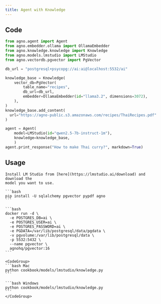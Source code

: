 ```yaml
---
title: Agent with Knowledge
---
```


## Code

```python cookbook/models/lmstudio/knowledge.py
from agno.agent import Agent
from agno.embedder.ollama import OllamaEmbedder
from agno.knowledge.knowledge import Knowledge
from agno.models.lmstudio import LMStudio
from agno.vectordb.pgvector import PgVector

db_url = "postgresql+psycopg://ai:ai@localhost:5532/ai"

knowledge_base = Knowledge(
    vector_db=PgVector(
        table_name="recipes",
        db_url=db_url,
        embedder=OllamaEmbedder(id="llama3.2", dimensions=3072),
    ),
)
knowledge_base.add_content(
  url="https://agno-public.s3.amazonaws.com/recipes/ThaiRecipes.pdf"
)

agent = Agent(
    model=LMStudio(id="qwen2.5-7b-instruct-1m"),
    knowledge=knowledge_base,
    )
agent.print_response("How to make Thai curry?", markdown=True)
```

## Usage

<Steps>
  <Snippet file="create-venv-step.mdx" />

  <Step title="Install LM Studio">

    Install LM Studio from [here](https://lmstudio.ai/download) and download the
    model you want to use.

  </Step>

  <Step title="Install libraries">

    ```bash
    pip install -U sqlalchemy pgvector pypdf agno
    ```

  </Step>

  <Step title="Run PgVector">

    ```bash
    docker run -d \
      -e POSTGRES_DB=ai \
      -e POSTGRES_USER=ai \
      -e POSTGRES_PASSWORD=ai \
      -e PGDATA=/var/lib/postgresql/data/pgdata \
      -v pgvolume:/var/lib/postgresql/data \
      -p 5532:5432 \
      --name pgvector \
      agnohq/pgvector:16
    ```

  </Step>

  <Step title="Run Agent">

    <CodeGroup>
    ```bash Mac
    python cookbook/models/lmstudio/knowledge.py
    ```

    ```bash Windows
    python cookbook/models/lmstudio/knowledge.py
    ```
    </CodeGroup>

  </Step>
</Steps>
